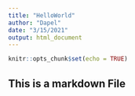 ```yaml
---
title: "HelloWorld"
author: "Dapel"
date: "3/15/2021"
output: html_document
---
```


```r
knitr::opts_chunk$set(echo = TRUE)
```

## This is a markdown File